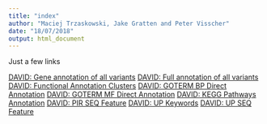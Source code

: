 ```yaml
---
title: "index"
author: "Maciej Trzaskowski, Jake Gratten and Peter Visscher"
date: "18/07/2018"
output: html_document
---
```


Just a few links

[DAVID: Gene annotation of all variants](DAVID_Gene_List_Annotation.html)
[DAVID: Full annotation of all variants](DAVID_Full_Annotation_Table.html)
[DAVID: Functional Annotation Clusters](DAVID_Functional_Annotation_Clusters.html)
[DAVID: GOTERM BP Direct Annotation](DAVID_GOTERM_BP_Direct_Annotation.html)
[DAVID: GOTERM MF Direct Annotation](DAVID_GOTERM_MF_Direct_Annotation.html)
[DAVID: KEGG Pathways Annotation](DAVID_KEGG_PATHWAY_Annotation.html)
[DAVID: PIR SEQ Feature](DAVID_PIR_SEQ_Feature.html)
[DAVID: UP Keywords](DAVID_UP_Keywords_Annotation.html)
[DAVID: UP SEQ Feature](DAVID_UP_SEQ_Feature_Annotation.html)
